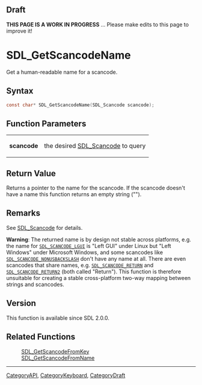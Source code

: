 
== Draft ==


'''THIS PAGE IS A WORK IN PROGRESS''' ... Please make edits to this page to improve it!


= SDL_GetScancodeName =

Get a human-readable name for a scancode.

== Syntax ==

<syntaxhighlight lang='c'>
const char* SDL_GetScancodeName(SDL_Scancode scancode);
</syntaxhighlight>

== Function Parameters ==

{|
|'''scancode'''
|the desired [[SDL_Scancode]] to query
|}

== Return Value ==

Returns a pointer to the name for the scancode. If the scancode doesn't
have a name this function returns an empty string ("").



== Remarks ==

See [[SDL_Scancode]] for details.

'''Warning''': The returned name is by design not stable across platforms,
e.g. the name for <code>[[SDL_SCANCODE_LGUI]]</code> is "Left GUI" under
Linux but "Left Windows" under Microsoft Windows, and some scancodes like
<code>[[SDL_SCANCODE_NONUSBACKSLASH]]</code> don't have any name at all.
There are even scancodes that share names, e.g.
<code>[[SDL_SCANCODE_RETURN]]</code> and
<code>[[SDL_SCANCODE_RETURN2]]</code> (both called "Return"). This function
is therefore unsuitable for creating a stable cross-platform two-way
mapping between strings and scancodes.

== Version ==

This function is available since SDL 2.0.0.



== Related Functions ==

:[[SDL_GetScancodeFromKey]]
:[[SDL_GetScancodeFromName]]

----
[[CategoryAPI]], [[CategoryKeyboard]], [[CategoryDraft]]


